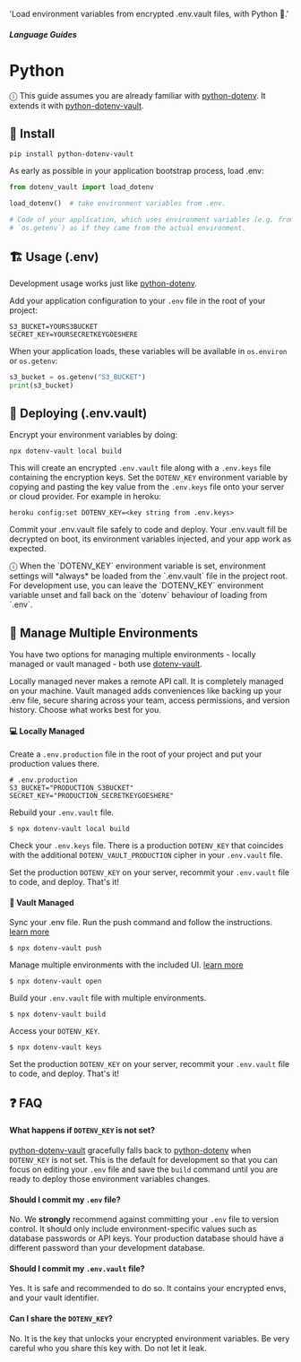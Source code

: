   'Load environment variables from encrypted .env.vault files, with Python 🐍.'

##### Language Guides
# Python

ⓘ This guide assumes you are already familiar with <a href="https://github.com/theskumar/python-dotenv">python-dotenv</a>. It extends it with <a href="https://github.com/dotenv-org/python-dotenv-vault">python-dotenv-vault</a>.

## 🌱 Install

```shell
pip install python-dotenv-vault
```

As early as possible in your application bootstrap process, load .env:

```python
from dotenv_vault import load_dotenv

load_dotenv()  # take environment variables from .env.

# Code of your application, which uses environment variables (e.g. from `os.environ` or
# `os.getenv`) as if they came from the actual environment.
```

## 🏗️ Usage (.env)

Development usage works just like [python-dotenv](https://github.com/theskumar/python-dotenv).

Add your application configuration to your `.env` file in the root of your project:

```shell
S3_BUCKET=YOURS3BUCKET
SECRET_KEY=YOURSECRETKEYGOESHERE
```

When your application loads, these variables will be available in `os.environ` or `os.getenv`:

```python
s3_bucket = os.getenv("S3_BUCKET")
print(s3_bucket)
```

## 🚀 Deploying (.env.vault)

Encrypt your environment variables by doing:

```shell
npx dotenv-vault local build
```

This will create an encrypted `.env.vault` file along with a `.env.keys` file containing the encryption keys. Set the `DOTENV_KEY` environment variable by copying and pasting the key value from the `.env.keys` file onto your server or cloud provider. For example in heroku:

```shell
heroku config:set DOTENV_KEY=<key string from .env.keys>
```

Commit your .env.vault file safely to code and deploy. Your .env.vault fill be decrypted on boot, its environment variables injected, and your app work as expected.

<div class="alert alert-warning" markdown="1">
ⓘ When the `DOTENV_KEY` environment variable is set, environment settings will *always* be loaded from the `.env.vault` file in the project root. For development use, you can leave the `DOTENV_KEY` environment variable unset and fall back on the `dotenv` behaviour of loading from `.env`.
</div>

## 🌴 Manage Multiple Environments

You have two options for managing multiple environments - locally managed or vault managed - both use <a href="https://github.com/dotenv-org/dotenv-vault">dotenv-vault</a>.

Locally managed never makes a remote API call. It is completely managed on your machine. Vault managed adds conveniences like backing up your .env file, secure sharing across your team, access permissions, and version history. Choose what works best for you.

#### 💻 Locally Managed

Create a `.env.production` file in the root of your project and put your production values there.

```
# .env.production
S3_BUCKET="PRODUCTION_S3BUCKET"
SECRET_KEY="PRODUCTION_SECRETKEYGOESHERE"
```

Rebuild your `.env.vault` file.

```
$ npx dotenv-vault local build
```

Check your `.env.keys` file. There is a production `DOTENV_KEY` that coincides with the additional `DOTENV_VAULT_PRODUCTION` cipher in your `.env.vault` file.

Set the production `DOTENV_KEY` on your server, recommit your `.env.vault` file to code, and deploy. That's it!

#### 🔐 Vault Managed

Sync your .env file. Run the push command and follow the instructions. [learn more](/docs/sync/quickstart)

```
$ npx dotenv-vault push
```

Manage multiple environments with the included UI. [learn more](/docs/tutorials/environments)

```
$ npx dotenv-vault open
```

Build your `.env.vault` file with multiple environments.

```
$ npx dotenv-vault build
```

Access your `DOTENV_KEY`.

```
$ npx dotenv-vault keys
```

Set the production `DOTENV_KEY` on your server, recommit your `.env.vault` file to code, and deploy. That's it!

## ❓ FAQ

#### What happens if `DOTENV_KEY` is not set?

[python-dotenv-vault](https://github.com/dotenv-org/python-dotenv-vault) gracefully falls back to [python-dotenv](https://github.com/theskumar/python-dotenv) when `DOTENV_KEY` is not set. This is the default for development so that you can focus on editing your `.env` file and save the `build` command until you are ready to deploy those environment variables changes.

#### Should I commit my `.env` file?

No. We **strongly** recommend against committing your `.env` file to version control. It should only include environment-specific values such as database passwords or API keys. Your production database should have a different password than your development database.

#### Should I commit my `.env.vault` file?

Yes. It is safe and recommended to do so. It contains your encrypted envs, and your vault identifier.

#### Can I share the `DOTENV_KEY`?

No. It is the key that unlocks your encrypted environment variables. Be very careful who you share this key with. Do not let it leak.

